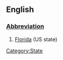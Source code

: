 ==English==
[[Category:State]]
===[[Wiktionary:List of acronyms and abbreviations|Abbreviation]]===
#[[Florida]] (US state)